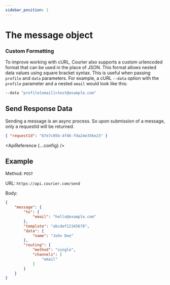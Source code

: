 ```yaml
---
sidebar_position: 1
---
```



# The message object

### Custom Formatting

To improve working with cURL, Courier also supports a custom urlencoded format that can be used in the place of JSON.
This format allows nested data values using square bracket syntax. This is useful when passing `profile` and `data` parameters.
For example, a cURL `--data` option with the `profile` parameter and a nested `email` would look like this:
```bash
--data "profile[email]=test@example.com"
```

## Send Response Data

Sending a message is an async process. So upon submission of a message,
only a requestId will be returned.

```json
{ "requestId": "87e7c05b-4f46-fda24e356e23" }
```

<ApiReference {...config} />

## Example

Method: `POST`

URL: `https://api.courier.com/send`

Body:
​
```json
{
	"message": {
		"to": {
			"email": "hello@example.com"
		},
		"template": "abcdef12345678",
        "data": {
            "name": "John Doe"
        },
		"routing": {
			"method": "single",
			"channels": [
				"email"
			]
		}
	}
}
```
